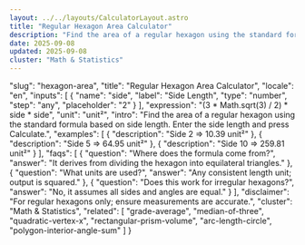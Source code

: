 ```yaml
---
layout: ../../layouts/CalculatorLayout.astro
title: "Regular Hexagon Area Calculator"
description: "Find the area of a regular hexagon using the standard formula based on side length. Enter the side length and press Calculate."
date: 2025-09-08
updated: 2025-09-08
cluster: "Math & Statistics"
---
```


  "slug": "hexagon-area",
  "title": "Regular Hexagon Area Calculator",
  "locale": "en",
  "inputs": [
    {
      "name": "side",
      "label": "Side Length",
      "type": "number",
      "step": "any",
      "placeholder": "2"
    }
  ],
  "expression": "(3 * Math.sqrt(3) / 2) * side * side",
  "unit": "unit²",
  "intro": "Find the area of a regular hexagon using the standard formula based on side length. Enter the side length and press Calculate.",
  "examples": [
    {
      "description": "Side 2 ⇒ 10.39 unit²"
    },
    {
      "description": "Side 5 ⇒ 64.95 unit²"
    },
    {
      "description": "Side 10 ⇒ 259.81 unit²"
    }
  ],
  "faqs": [
    {
      "question": "Where does the formula come from?",
      "answer": "It derives from dividing the hexagon into equilateral triangles."
    },
    {
      "question": "What units are used?",
      "answer": "Any consistent length unit; output is squared."
    },
    {
      "question": "Does this work for irregular hexagons?",
      "answer": "No, it assumes all sides and angles are equal."
    }
  ],
  "disclaimer": "For regular hexagons only; ensure measurements are accurate.",
  "cluster": "Math & Statistics",
  "related": [
    "grade-average",
    "median-of-three",
    "quadratic-vertex-x",
    "rectangular-prism-volume",
    "arc-length-circle",
    "polygon-interior-angle-sum"
  ]
}

<Calculator schema={schema} />
